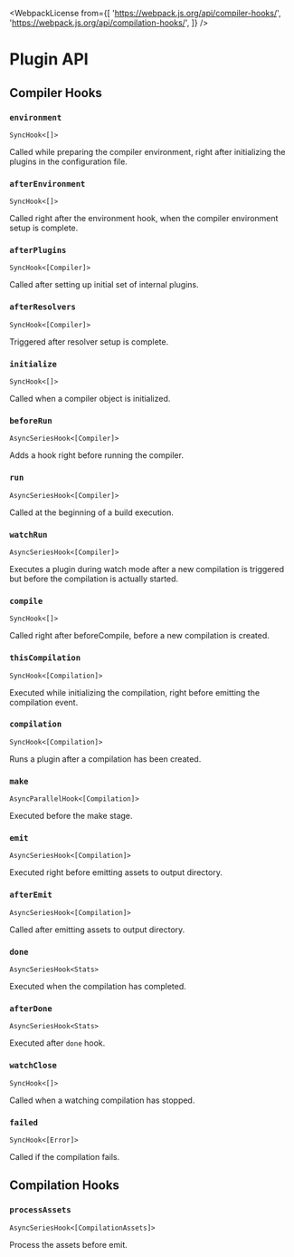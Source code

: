 
<WebpackLicense
  from={[
    'https://webpack.js.org/api/compiler-hooks/',
    'https://webpack.js.org/api/compilation-hooks/',
  ]}
/>

# Plugin API

## Compiler Hooks

### `environment`

`SyncHook<[]>`

Called while preparing the compiler environment, right after initializing the plugins in the configuration file.

### `afterEnvironment`

`SyncHook<[]>`

Called right after the environment hook, when the compiler environment setup is complete.

### `afterPlugins`

`SyncHook<[Compiler]>`

Called after setting up initial set of internal plugins.

### `afterResolvers`

`SyncHook<[Compiler]>`

Triggered after resolver setup is complete.

### `initialize`

`SyncHook<[]>`

Called when a compiler object is initialized.

### `beforeRun`

`AsyncSeriesHook<[Compiler]>`

Adds a hook right before running the compiler.

### `run`

`AsyncSeriesHook<[Compiler]>`

Called at the beginning of a build execution.

### `watchRun`

`AsyncSeriesHook<[Compiler]>`

Executes a plugin during watch mode after a new compilation is triggered but before the compilation is actually started.

### `compile`

`SyncHook<[]>`

Called right after beforeCompile, before a new compilation is created.

### `thisCompilation`

`SyncHook<[Compilation]>`

Executed while initializing the compilation, right before emitting the compilation event.

### `compilation`

`SyncHook<[Compilation]>`

Runs a plugin after a compilation has been created.

### `make`

`AsyncParallelHook<[Compilation]>`

Executed before the make stage.

### `emit`

`AsyncSeriesHook<[Compilation]>`

Executed right before emitting assets to output directory.

### `afterEmit`

`AsyncSeriesHook<[Compilation]>`

Called after emitting assets to output directory.

### `done`

`AsyncSeriesHook<Stats>`

Executed when the compilation has completed.

### `afterDone`

`AsyncSeriesHook<Stats>`

Executed after `done` hook.

### `watchClose`

`SyncHook<[]>`

Called when a watching compilation has stopped.

### `failed`

`SyncHook<[Error]>`

Called if the compilation fails.

## Compilation Hooks

### `processAssets`

`AsyncSeriesHook<[CompilationAssets]>`

Process the assets before emit.
